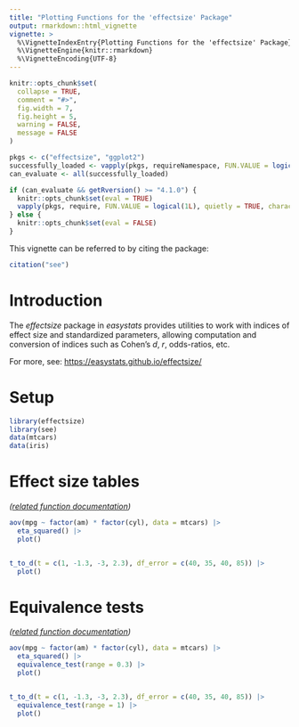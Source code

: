 ```yaml
---
title: "Plotting Functions for the 'effectsize' Package"
output: rmarkdown::html_vignette
vignette: >
  %\VignetteIndexEntry{Plotting Functions for the 'effectsize' Package}
  %\VignetteEngine{knitr::rmarkdown}
  %\VignetteEncoding{UTF-8}
---
```


```r
knitr::opts_chunk$set(
  collapse = TRUE,
  comment = "#>",
  fig.width = 7,
  fig.height = 5,
  warning = FALSE,
  message = FALSE
)

pkgs <- c("effectsize", "ggplot2")
successfully_loaded <- vapply(pkgs, requireNamespace, FUN.VALUE = logical(1L), quietly = TRUE)
can_evaluate <- all(successfully_loaded)

if (can_evaluate && getRversion() >= "4.1.0") {
  knitr::opts_chunk$set(eval = TRUE)
  vapply(pkgs, require, FUN.VALUE = logical(1L), quietly = TRUE, character.only = TRUE)
} else {
  knitr::opts_chunk$set(eval = FALSE)
}
```

This vignette can be referred to by citing the package:

```r
citation("see")
```

# Introduction

The *effectsize* package in *easystats* provides utilities to work with indices of effect size and standardized parameters, allowing computation and conversion of indices such as Cohen’s *d*, *r*, odds-ratios, etc.

For more, see: <https://easystats.github.io/effectsize/>

# Setup

```r
library(effectsize)
library(see)
data(mtcars)
data(iris)
```

# Effect size tables

_([related function documentation](https://easystats.github.io/effectsize/reference/eta_squared.html))_

```r
aov(mpg ~ factor(am) * factor(cyl), data = mtcars) |>
  eta_squared() |>
  plot()


t_to_d(t = c(1, -1.3, -3, 2.3), df_error = c(40, 35, 40, 85)) |>
  plot()
```

# Equivalence tests

_([related function documentation](https://easystats.github.io/effectsize/reference/equivalence_test.effectsize_table.html))_

```r
aov(mpg ~ factor(am) * factor(cyl), data = mtcars) |>
  eta_squared() |>
  equivalence_test(range = 0.3) |>
  plot()


t_to_d(t = c(1, -1.3, -3, 2.3), df_error = c(40, 35, 40, 85)) |>
  equivalence_test(range = 1) |>
  plot()
```
